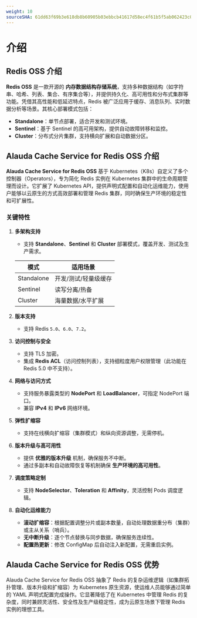 ```yaml
---
weight: 10
sourceSHA: 61dd63f69b3e618db8b60905b03ebbcb41617d58ec4f61b5f5ab062423c08470
---
```


# 介绍

## Redis OSS 介绍

**Redis OSS** 是一款开源的 **内存数据结构存储系统**，支持多种数据结构（如字符串、哈希、列表、集合、有序集合等），并提供持久化、高可用性和分布式集群等功能。凭借其高性能和低延迟特点，Redis 被广泛应用于缓存、消息队列、实时数据分析等场景。其核心部署模式包括：

- **Standalone**：单节点部署，适合开发和测试环境。
- **Sentinel**：基于 Sentinel 的高可用架构，提供自动故障转移和监控。
- **Cluster**：分布式分片集群，支持横向扩展和自动数据分区。

## Alauda Cache Service for Redis OSS 介绍

**Alauda Cache Service for Redis OSS** 基于 Kubernetes（K8s）自定义了多个控制器（Operators），专为简化 Redis 实例在 Kubernetes 集群中的生命周期管理而设计。它扩展了 Kubernetes API，提供声明式配置和自动化运维能力，使用户能够以云原生的方式高效部署和管理 Redis 集群，同时确保生产环境的稳定性和可扩展性。

### 关键特性

1. **多架构支持**

   - 支持 **Standalone**、**Sentinel** 和 **Cluster** 部署模式，覆盖开发、测试及生产需求。

   | 模式         | 适用场景                        |
   |--------------|-------------------------------|
   | Standalone   | 开发/测试/轻量级缓存              |
   | Sentinel     | 读写分离/热备                    |
   | Cluster      | 海量数据/水平扩展                |

2. **版本支持**
   - 支持 Redis `5.0`、`6.0`、`7.2`。

3. **访问控制与安全**
   - 支持 TLS 加密。
   - 集成 **Redis ACL**（访问控制列表），支持细粒度用户权限管理（此功能在 Redis 5.0 中不支持）。

4. **网络与访问方式**
   - 支持服务暴露类型的 **NodePort** 和 **LoadBalancer**，可指定 NodePort 端口。
   - 兼容 **IPv4** 和 **IPv6** 网络环境。

5. **弹性扩缩容**
   - 支持在线横向扩缩容（集群模式）和纵向资源调整，无需停机。

6. **版本升级与高可用性**
   - 提供 **优雅的版本升级** 机制，确保服务不中断。
   - 通过多副本和自动故障恢复等机制确保 **生产环境的高可用性**。

7. **调度策略定制**
   - 支持 **NodeSelector**、**Toleration** 和 **Affinity**，灵活控制 Pods 调度逻辑。

8. **自动化运维能力**
   - **滚动扩缩容**：根据配置调整分片或副本数量，自动处理数据重分布（集群）或主从关系（哨兵）。
   - **无中断升级**：逐个节点替换与同步数据，确保服务连续性。
   - **配置热更新**：修改 ConfigMap 后自动注入新配置，无需重启实例。

## Alauda Cache Service for Redis OSS 优势

Alauda Cache Service for Redis OSS 抽象了 Redis 的复杂运维逻辑（如集群拓扑管理、版本升级和扩缩容）为 Kubernetes 原生资源，使运维人员能够通过简单的 YAML 声明式配置完成操作。它显著降低了在 Kubernetes 中管理 Redis 的复杂度，同时兼顾灵活性、安全性及生产级稳定性，成为云原生场景下管理 Redis 实例的理想工具。
